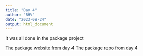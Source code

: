 ```yaml
---
title: "Day 4"
author: "BHV"
date: "2023-08-24"
output: html_document
---
```


It was all done in the package project

[The package website from day 4](https://bjahvi.github.io/ADVRminidplyr/index.html)
[The package repo from day 4](https://github.com/BJAHVI/ADVRminidplyr)
